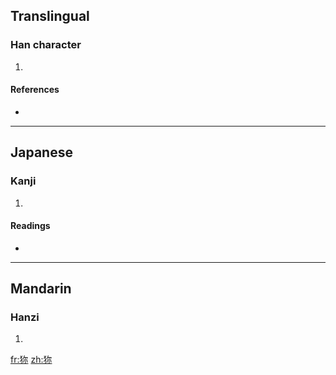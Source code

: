 {{also|獮}}
==Translingual==

===Han character===
{{Han char|rn=94|rad=犬|as=05|sn=8|four=|canj=大竹弓火 (KHNF)}}

# {{defn|Han|sort=犬05}}

====References====
* {{Han ref|kx=0709.181|hdz=21341.041|uh=72DD|ud=29405}}

----

==Japanese==

===Kanji===
{{ja-kanji|grade=|rs=犬05}}

# {{defn|Japanese|sort=犬05}}

====Readings====
* {{ja-readings|on=[[せん]] (sen)|kun=}}

----

==Mandarin==

===Hanzi===
{{cmn-hanzi|tra=獮|pin=[[xiǎn]] ([[xian3]])|wg=hsien<sup>3</sup>}}

# {{defn|Mandarin|sort=犬05}}

[[fr:狝]]
[[zh:狝]]